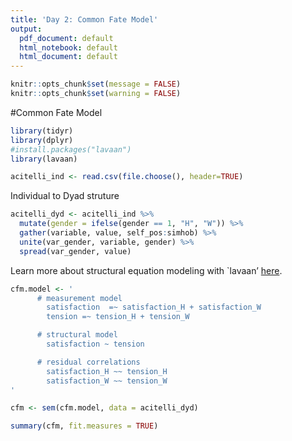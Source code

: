 ```yaml
---
title: 'Day 2: Common Fate Model'
output:
  pdf_document: default
  html_notebook: default
  html_document: default
---
```

```r
knitr::opts_chunk$set(message = FALSE)
knitr::opts_chunk$set(warning = FALSE)
```

#Common Fate Model

```r
library(tidyr)
library(dplyr)
#install.packages("lavaan")
library(lavaan)

acitelli_ind <- read.csv(file.choose(), header=TRUE)
```

Individual to Dyad struture

```r
acitelli_dyd <- acitelli_ind %>% 
  mutate(gender = ifelse(gender == 1, "H", "W")) %>%
  gather(variable, value, self_pos:simhob) %>%
  unite(var_gender, variable, gender) %>%
  spread(var_gender, value)
```

Learn more about structural equation modeling with `lavaan' [here](http://lavaan.ugent.be/tutorial/index.html). 

```r
cfm.model <- '
      # measurement model
        satisfaction  =~ satisfaction_H + satisfaction_W 
        tension =~ tension_H + tension_W

      # structural model
        satisfaction ~ tension

      # residual correlations
        satisfaction_H ~~ tension_H
        satisfaction_W ~~ tension_W
'

cfm <- sem(cfm.model, data = acitelli_dyd)

summary(cfm, fit.measures = TRUE)
```

